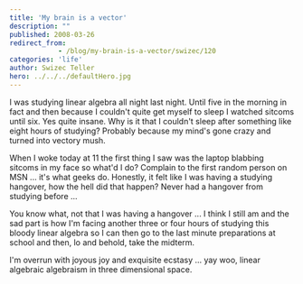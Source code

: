 ```yaml
---
title: 'My brain is a vector'
description: ""
published: 2008-03-26
redirect_from: 
            - /blog/my-brain-is-a-vector/swizec/120
categories: 'life'
author: Swizec Teller
hero: ../../../defaultHero.jpg
---
```

I was studying linear algebra all night last night. Until five in the morning in fact and then because I couldn't quite get myself to sleep I watched sitcoms until six. Yes quite insane. Why is it that I couldn't sleep after something like eight hours of studying? Probably because my mind's gone crazy and turned into vectory mush.

When I woke today at 11 the first thing I saw was the laptop blabbing sitcoms in my face so what'd I do? Complain to the first random person on MSN ... it's what geeks do. Honestly, it felt like I was having a studying hangover, how the hell did that happen? Never had a hangover from studying before ...

You know what, not that I was having a hangover ... I think I still am and the sad part is how I'm facing another three or four hours of studying this bloody linear algebra so I can then go to the last minute preparations at school and then, lo and behold, take the midterm.

I'm overrun with joyous joy and exquisite ecstasy ... yay woo, linear algebraic algebraism in three dimensional space.